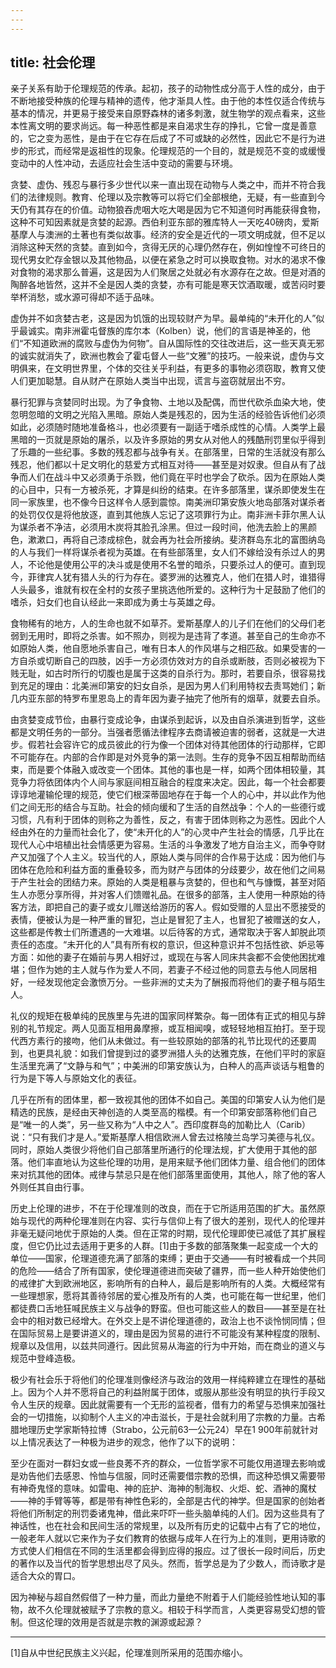 ```yaml
---
---
---
```

title: 社会伦理
---




亲子关系有助于伦理规范的传承。起初，孩子的动物性成分高于人性的成分，由于不断地接受种族的伦理与精神的遗传，他才渐具人性。由于他的本性仅适合传统与基本的情况，并更易于接受来自原野森林的诸多刺激，就生物学的观点看来，这些本性离文明的要求尚远。每一种恶性都是来自渴求生存的挣扎，它曾一度是善意的，它之变为恶性，是由于在它存在后成了不可或缺的必然性，因此它不是行为进步的形式，而经常是返祖性的现象。伦理规范的一个目的，就是规范不变的或缓慢变动中的人性冲动，去适应社会生活中变动的需要与环境。

贪婪、虚伪、残忍与暴行多少世代以来一直出现在动物与人类之中，而并不符合我们的法律规则。教育、伦理以及宗教等可以将它们全部根绝，无疑，有一些直到今天仍有其存在的价值。动物狼吞虎咽大吃大喝是因为它不知道何时再能获得食物，这种不可知因素就是贪婪的起源。西伯利亚东部的雅库特人一天吃40磅肉，爱斯基摩人与澳洲的土著也有类似故事。经济的安全是近代的一项文明成就，但不足以消除这种天然的贪婪。直到如今，贪得无厌的心理仍然存在，例如惶惶不可终日的现代男女贮存金银以及其他物品，以便在紧急之时可以换取食物。对水的渴求不像对食物的渴求那么普遍，这是因为人们聚居之处就必有水源存在之故。但是对酒的陶醉各地皆然，这并不全是因人类的贪婪，亦有可能是寒天饮酒取暖，或苦闷时要举杯消愁，或水源可得却不适于品味。

虚伪并不如贪婪古老，这是因为饥饿的出现较财产为早。最单纯的“未开化的人”似乎最诚实。南非洲霍屯督族的库尔本（Kolben）说，他们的言语是神圣的，他们“不知道欧洲的腐败与虚伪为何物”。自从国际性的交往改进后，这一些天真无邪的诚实就消失了，欧洲也教会了霍屯督人一些“文雅”的技巧。一般来说，虚伪与文明俱来，在文明世界里，个体的交往关乎利益，有更多的事物必须窃取，教育又使人们更加聪慧。自从财产在原始人类当中出现，谎言与盗窃就层出不穷。

暴行犯罪与贪婪同时出现。为了争食物、土地以及配偶，而世代砍杀血染大地，使忽明忽暗的文明之光陷入黑暗。原始人类是残忍的，因为生活的经验告诉他们必须如此，必须随时随地准备格斗，也必须要有一副适于嗜杀成性的心情。人类学上最黑暗的一页就是原始的屠杀，以及许多原始的男女从对他人的残酷刑罚里似乎得到了乐趣的一些纪事。多数的残忍都与战争有关。在部落里，日常的生活就没有那么残忍，他们都以十足文明化的慈爱方式相互对待——甚至是对奴隶。但自从有了战争而人们在战斗中又必须勇于杀戮，他们竟在平时也学会了砍杀。因为在原始人类的心目中，只有一方被杀死，才算是纠纷的结束。在许多部落里，谋杀即使发生在同一家族里，也不像今日这样令人感到震惊。南美洲印第安族火地岛部落对谋杀者的处罚仅仅是将他放逐，直到其他族人忘记了这项罪行为止。南非洲卡菲尔黑人认为谋杀者不净洁，必须用木炭将其脸孔涂黑。但过一段时间，他洗去脸上的黑颜色，漱漱口，再将自己漆成棕色，就会再为社会所接纳。斐济群岛东北的富图纳岛的人与我们一样将谋杀者视为英雄。在有些部落里，女人们不嫁给没有杀过人的男人，不论他是使用公平的决斗或是使用不名誉的暗杀，只要杀过人的便可。直到现今，菲律宾人犹有猎人头的行为存在。婆罗洲的达雅克人，他们在猎人时，谁猎得人头最多，谁就有权在全村的女孩子里挑选他所爱的。这种行为十足鼓励了他们的嗜杀，妇女们也自认经此一来即成为勇士与英雄之母。

食物稀有的地方，人的生命也就不如草芥。爱斯基摩人的儿子们在他们的父母们老弱到无用时，即将之杀害。如不照办，则视为是违背了孝道。甚至自己的生命亦不如原始人类，他自愿地杀害自己，唯有日本人的作风堪与之相匹敌。如果受害的一方自杀或切断自己的四肢，凶手一方必须仿效对方的自杀或断肢，否则必被视为下贱无耻，如古时所行的切腹也是属于这类的自杀行为。那时，若要自杀，很容易找到充足的理由：北美洲印第安的妇女自杀，是因为男人们利用特权去责骂她们；新几内亚东部的特罗布里恩岛上的青年因为妻子抽完了他所有的烟草，就要去自杀。

由贪婪变成节俭，由暴行变成论争，由谋杀到起诉，以及由自杀演进到哲学，这些都是文明任务的一部分。当强者愿循法律程序去商请被迫害的弱者，这就是一大进步。假若社会容许它的成员彼此的行为像一个团体对待其他团体的行动那样，它即不可能存在。内部的合作即是对外竞争的第一法则。生存的竞争不因互相帮助而结束，而是要个体融入或改变一个团体。其他的事也是一样，如两个团体相较量，其竞争力将依团体内个人间与家庭间相互融合的程度来决定。因此，每一个社会都要谆谆地灌输伦理的规范，使它们根深蒂固地存在于每一个人的心中，并以此作为他们之间无形的结合与互助。社会的倾向缓和了生活的自然战争：个人的一些德行或习惯，凡有利于团体的则称之为善性，反之，有害于团体则称之为恶性。因此个人经由外在的力量而社会化了，使“未开化的人”的心灵中产生社会的情感，几乎比在现代人心中培植出社会情感更为容易。生活的斗争激发了地方自治主义，而争夺财产又加强了个人主义。较当代的人，原始人类与同伴的合作易于达成：因为他们与团体在危险和利益方面的重叠较多，而为财产与团体的分歧要少，故在他们之间易于产生社会的团结力来。原始的人类是粗暴与贪婪的，但也和气与慷慨，甚至对陌生人亦愿分享所得，并对客人们馈赠礼品。在很多的部落，主人使用一种原始的待客方法，即把自己的妻子或女儿赠送给游历的客人。假如受赠的人显出不愿接受的表情，便被认为是一种严重的冒犯，岂止是冒犯了主人，也冒犯了被赠送的女人，这些都是传教士们所遭遇的一大难堪。以后待客的方式，通常取决于客人卸脱此项责任的态度。“未开化的人”具有所有权的意识，但这种意识并不包括性欲、妒忌等方面：如他的妻子在婚前与男人相好过，或现在与客人同床共衾都不会使他困扰难堪；但作为她的主人就与作为爱人不同，若妻子不经过他的同意去与他人同居相好，一经发现他定会激愤万分。一些非洲的丈夫为了酬报而将他们的妻子租与陌生人。

礼仪的规矩在极单纯的民族里与先进的国家同样繁杂。每一团体有正式的相见与辞别的礼节规定。两人见面互相用鼻摩擦，或互相闻嗅，或轻轻地相互拍打。至于现代西方素行的接吻，他们从未做过。有一些较原始的部落的礼节比现代的还要周到，也更具礼貌：如我们曾提到过的婆罗洲猎人头的达雅克族，在他们平时的家庭生活里充满了“文静与和气”；中美洲的印第安族认为，白种人的高声谈话与粗鲁的行为是下等人与原始文化的表征。

几乎在所有的团体里，都一致视其他的团体不如自己。美国的印第安人认为他们是精选的民族，是经由天神创造的人类至高的楷模。有一个印第安部落称他们自己是“唯一的人类”，另一些又称为“人中之人”。西印度群岛的加勒比人（Carib）说：“只有我们才是人。”爱斯基摩人相信欧洲人曾去过格陵兰岛学习美德与礼仪。同时，原始人类很少将他们自己部落里所通行的伦理法规，扩大使用于其他的部落。他们率直地认为这些伦理的功用，是用来赋予他们团体力量、组合他们的团体来对抗其他的团体。戒律与禁忌只是在他们部落里面使用，其他人，除了他的客人外则任其自由行事。

历史上伦理的进步，不在于伦理准则的改良，而在于它所适用范围的扩大。虽然原始与现代的两种伦理准则在内容、实行与信仰上有了很大的差别，现代人的伦理并非毫无疑问地优于原始的人类。但在正常的时期，现代伦理即使已减低了其扩展程度，但它仍比过去适用于更多的人群。[1]由于多数的部落聚集一起变成一个大的单位——国家，伦理道德充满了部落的束缚；更由于交通——有时被看成一个共同的危险——结合了所有国家，使伦理道德进而突破了疆界，而一些人种开始使他们的戒律扩大到欧洲地区，影响所有的白种人，最后是影响所有的人类。大概经常有一些理想家，愿将其善待邻居的爱心推及所有的人类，也可能在每一世纪里，他们都徒费口舌地狂喊民族主义与战争的野蛮。但也可能这些人的数目——甚至是在社会中的相对数已经增大。在外交上是不讲伦理道德的，政治上也不谈怜悯同情；但在国际贸易上是要讲道义的，理由是因为贸易的进行不可能没有某种程度的限制、规章以及信用，以兹共同遵行。因此贸易从海盗的行为中开始，而在商业的道义与规范中登峰造极。

极少有社会乐于将他们的伦理准则像经济与政治的效用一样纯粹建立在理性的基础上。因为个人并不愿将自己的利益附属于团体，或服从那些没有明显的执行手段又令人生厌的规章。因此就需要有一个无形的监视者，借有力的希望与恐惧来加强社会的一切措施，以抑制个人主义的冲击滋长，于是社会就利用了宗教的力量。古希腊地理历史学家斯特拉博（Strabo，公元前63—公元24）早在1 900年前就针对以上情况表达了一种极为进步的观念，他作了以下的说明：

至少在面对一群妇女或一些良莠不齐的群众，一位哲学家不可能仅用道理去影响或是劝告他们去感恩、怜恤与信服，同时还需要借宗教的恐惧，而这种恐惧又需要带有神奇鬼怪的意味。如雷电、神的庇护、海神的制海权、火炬、蛇、酒神的魔杖——神的手臂等等，都是带有神性色彩的，全部是古代的神学。但是国家的创始者将他们所制定的刑罚委诸鬼神，借此来吓吓一些头脑单纯的人们。因为这些具有了神话性，也在社会和民间生活的常规里，以及所有历史的记载中占有了它的地位，一般老年人就以它来作为子女们教育的依据与成年人在行为上的准则，更用诗歌的方式使人们相信在不同的生活里都会得到应得的报应。过了很长一段时间后，历史的著作以及当代的哲学思想出尽了风头。然而，哲学总是为了少数人，而诗歌才是适合大众的胃口。



因为神秘与超自然假借了一种力量，而此力量绝不附着于人们能经验性地认知的事物，故不久伦理就被赋予了宗教的意义。相较于科学而言，人类更容易受幻想的管制。但这伦理的效用是否就是宗教的渊源或起源？



* * *



[1]自从中世纪民族主义兴起，伦理准则所采用的范围亦缩小。